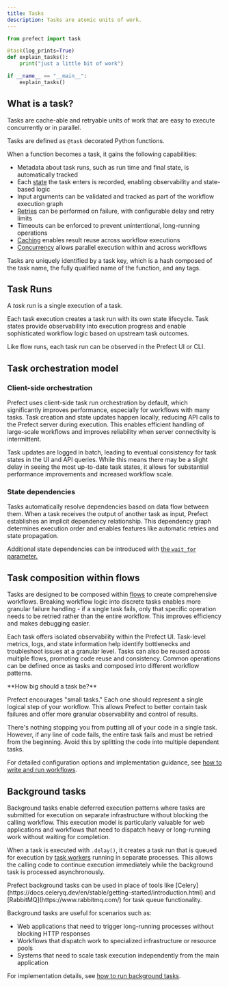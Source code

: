 ```yaml
---
title: Tasks
description: Tasks are atomic units of work.
---
```


```python
from prefect import task

@task(log_prints=True)
def explain_tasks():
    print("just a little bit of work")

if __name__ == "__main__":
    explain_tasks()
```

## What is a task?

Tasks are cache-able and retryable units of work that are easy to execute concurrently or in parallel.

Tasks are defined as `@task` decorated Python functions.

When a function becomes a task, it gains the following capabilities:

- Metadata about task runs, such as run time and final state, is automatically tracked
- Each [state](/v3/concepts/states/) the task enters is recorded, enabling observability and state-based logic
- Input arguments can be validated and tracked as part of the workflow execution graph
- [Retries](/v3/how-to-guides/workflows/retries) can be performed on failure, with configurable delay and retry limits
- Timeouts can be enforced to prevent unintentional, long-running operations
- [Caching](/v3/how-to-guides/workflows/cache-workflow-steps) enables result reuse across workflow executions
- [Concurrency](/v3/how-to-guides/workflows/run-work-concurrently) allows parallel execution within and across workflows

Tasks are uniquely identified by a task key, which is a hash composed of the task name, the fully qualified name of the function, and any tags.


## Task Runs

A _task run_ is a single execution of a task.

Each task execution creates a task run with its own state lifecycle. Task states provide observability into execution progress and enable sophisticated workflow logic based on upstream task outcomes.

Like flow runs, each task run can be observed in the Prefect UI or CLI.

## Task orchestration model

### Client-side orchestration

Prefect uses client-side task run orchestration by default, which significantly improves performance, especially for workflows with many tasks. Task creation and state updates happen locally, reducing API calls to the Prefect server during execution. This enables efficient handling of large-scale workflows and improves reliability when server connectivity is intermittent.

Task updates are logged in batch, leading to eventual consistency for task states in the UI and API queries. While this means there may be a slight delay in seeing the most up-to-date task states, it allows for substantial performance improvements and increased workflow scale.

### State dependencies

Tasks automatically resolve dependencies based on data flow between them. When a task receives the output of another task as input, Prefect establishes an implicit dependency relationship. This dependency graph determines execution order and enables features like automatic retries and state propagation.

Additional state dependencies can be introduced with [the `wait_for` parameter.](/v3/how-to-guides/workflows/run-work-concurrently#creating-state-dependencies)

## Task composition within flows

Tasks are designed to be composed within [flows](/v3/concepts/flows) to create comprehensive workflows. Breaking workflow logic into discrete tasks enables more granular failure handling - if a single task fails, only that specific operation needs to be retried rather than the entire workflow. This improves efficiency and makes debugging easier.

Each task offers isolated observability within the Prefect UI. Task-level metrics, logs, and state information help identify bottlenecks and troubleshoot issues at a granular level. Tasks can also be reused across multiple flows, promoting code reuse and consistency. Common operations can be defined once as tasks and composed into different workflow patterns.

<Note>
**How big should a task be?**

Prefect encourages "small tasks." Each one should represent a single logical step of your workflow. 
This allows Prefect to better contain task failures and offer more granular observability and control of results.

There's nothing stopping you from putting all of your code in a single task. However, if any line of 
code fails, the entire task fails and must be retried from the beginning. 
Avoid this by splitting the code into multiple dependent tasks.
</Note>

For detailed configuration options and implementation guidance, see [how to write and run workflows](/v3/how-to-guides/workflows/write-and-run). 

## Background tasks

Background tasks enable deferred execution patterns where tasks are submitted for execution on separate infrastructure without blocking the calling workflow. This execution model is particularly valuable for web applications and workflows that need to dispatch heavy or long-running work without waiting for completion.

When a task is executed with `.delay()`, it creates a task run that is queued for execution by [task workers](/v3/how-to-guides/workflows/run-background-tasks#task-workers) running in separate processes. This allows the calling code to continue execution immediately while the background task is processed asynchronously.

<Note>
Prefect background tasks can be used in place of tools like [Celery](https://docs.celeryq.dev/en/stable/getting-started/introduction.html) and [RabbitMQ](https://www.rabbitmq.com/) for task queue functionality.
</Note>

Background tasks are useful for scenarios such as:
- Web applications that need to trigger long-running processes without blocking HTTP responses
- Workflows that dispatch work to specialized infrastructure or resource pools
- Systems that need to scale task execution independently from the main application

For implementation details, see [how to run background tasks](/v3/how-to-guides/workflows/run-background-tasks).
